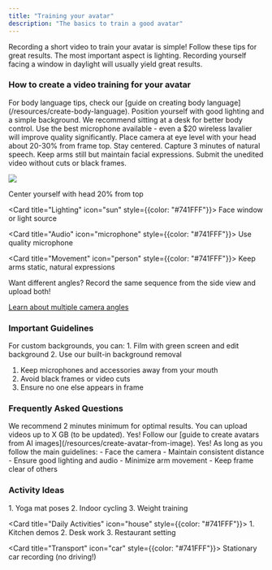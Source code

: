 ```yaml
---
title: "Training your avatar"
description: "The basics to train a good avatar"
---
```


<Tip>
  Recording a short video to train your avatar is simple! Follow these tips for great results.
</Tip>

<Warning>
  The most important aspect is lighting. Recording yourself facing a window in daylight will usually yield great results.
</Warning>

### How to create a video training for your avatar

<Tip>
  For body language tips, check our [guide on creating body language](/resources/create-body-language).
</Tip>

<Steps>
  <Step title="Setup your recording space">
    Position yourself with good lighting and a simple background. We recommend sitting at a desk for better body control.
  </Step>
  
  <Step title="Prepare audio">
    Use the best microphone available - even a $20 wireless lavalier will improve quality significantly.
  </Step>
  
  <Step title="Position camera">
    Place camera at eye level with your head about 20-30% from frame top. Stay centered.
  </Step>
  
  <Step title="Record">
    Capture 3 minutes of natural speech. Keep arms still but maintain facial expressions.
  </Step>
  
  <Step title="Upload">
    Submit the unedited video without cuts or black frames.
  </Step>
</Steps>

![](/Screenshot2025-01-03at11.07.42.png)

<CardGroup cols={2}>
  <Card title="Camera Setup" icon="video" style={{color: "#741FFF"}}>
    Center yourself with head 20% from top
  </Card>
  
  <Card title="Lighting" icon="sun" style={{color: "#741FFF"}}>
    Face window or light source
  </Card>
  
  <Card title="Audio" icon="microphone" style={{color: "#741FFF"}}>
    Use quality microphone
  </Card>
  
  <Card title="Movement" icon="person" style={{color: "#741FFF"}}>
    Keep arms static, natural expressions
  </Card>
</CardGroup>

<Tip>
  Want different angles? Record the same sequence from the side view and upload both!
  
  [Learn about multiple camera angles](/resources/create-body-language#camera-angles)
</Tip>

### Important Guidelines

<Warning>
  For custom backgrounds, you can:
  1. Film with green screen and edit background
  2. Use our built-in background removal
</Warning>

1. Keep microphones and accessories away from your mouth
2. Avoid black frames or video cuts
3. Ensure no one else appears in frame

### Frequently Asked Questions

<AccordionGroup>
  <Accordion title="What is the minimum video duration?">
    We recommend 2 minutes minimum for optimal results.
  </Accordion>
  
  <Accordion title="What video formats and sizes are accepted?">
    You can upload videos up to X GB (to be updated).
  </Accordion>
  
  <Accordion title="Can I train with AI-generated avatars?">
    Yes! Follow our [guide to create avatars from AI images](/resources/create-avatar-from-image).
  </Accordion>
  
  <Accordion title="Can I record specific activities?">
    Yes! As long as you follow the main guidelines:
    - Face the camera
    - Maintain consistent distance
    - Ensure good lighting and audio
    - Minimize arm movement
    - Keep frame clear of others
  </Accordion>
</AccordionGroup>

### Activity Ideas

<CardGroup cols={3}>
  <Card title="Fitness" icon="dumbbell" style={{color: "#741FFF"}}>
    1. Yoga mat poses
    2. Indoor cycling
    3. Weight training
  </Card>
  
  <Card title="Daily Activities" icon="house" style={{color: "#741FFF"}}>
    1. Kitchen demos
    2. Desk work
    3. Restaurant setting
  </Card>
  
  <Card title="Transport" icon="car" style={{color: "#741FFF"}}>
    Stationary car recording (no driving!)
  </Card>
</CardGroup>
